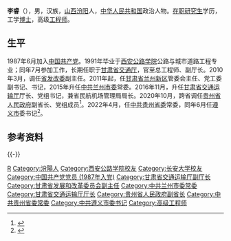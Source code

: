 {{Otheruses|other=名为李睿的其他人物|李睿}}

'''李睿'''（{{Bd|1967年|10月||catIdx=Li李}}），男，汉族，[[山西省|山西]][[汾阳市|汾阳]]人，[[中华人民共和国|中华人民共和国]]政治人物。[[在職研究生|在职研究生]]学历，工学[[博士|博士]]，高级[[工程师|工程师]]。

== 生平 ==
1987年6月加入[[中国共产党|中国共产党]]。1991年毕业于[[长安大学|西安公路学院]]公路与城市道路工程专业；同年7月参加工作，长期任职于[[甘肃省交通厅|甘肃省交通厅]]，官至总工程师、副厅长。2010年3月，调任[[甘肃省发展和改革委员会|省发改委]]副主任。2011年起，任[[甘肃省|甘肃省]][[兰州新区|兰州新区]]管委会主任、党工委副书记、书记，2015年升任[[中国共产党兰州市委员会|中共兰州市委]]常委。2016年11月，升任[[甘肃省交通运输厅|甘肃省交通运输厅]]厅长、党组书记，兼省民航机场管理局局长。2020年10月，跨省调任[[贵州省人民政府|贵州省人民政府]]副省长、党组成员<ref>{{Cite web|title=吴胜华、李睿任贵州省人民政府副省长|url=http://www.gz.xinhuanet.com/2020-10/23/c_1126648457.htm|accessdate=2020-10-23|date=2020-10-23|publisher=新华网|archive-date=2020-10-26|archive-url=https://web.archive.org/web/20201026153231/http://www.gz.xinhuanet.com/2020-10/23/c_1126648457.htm|dead-url=no}}</ref>。2022年4月，任[[中国共产党贵州省委员会|中共贵州省委]]常委，同年6月任[[遵义市|遵义市]]委书记<ref>{{Cite web|title=李睿任遵义市委书记 魏树旺另有任用|url=http://district.ce.cn/newarea/sddy/202206/03/t20220603_37719259.shtml|accessdate=2022-06-03|publisher=中国经济网|archive-date=2022-06-04|archive-url=https://web.archive.org/web/20220604141832/http://district.ce.cn/newarea/sddy/202206/03/t20220603_37719259.shtml}}</ref>。

== 参考资料 ==
{{Reflist}}

{{-}}
{{start box}}
{{s-ppo|cpc}}
{{s-before|[[魏树旺|魏树旺]]}}
{{s-title|[[中国共产党遵义市委员会|中国共产党遵义市委员会]]书记|2022年6月－}}
{{s-inc}}
{{s-gov|prc}}
{{s-before|[[康军|康军]]}}
{{s-title|[[甘肃省交通运输厅|甘肃省交通运输厅]]厅长|2016年11月－2020年10月}}
{{s-after|[[刘建勋_(1970年)|刘建勋]]}}
{{end box}}

{{贵州省领导人}}

{{Authority control}}
{{DEFAULTSORT:Li李}}
[[Category:李姓|R]]
[[Category:汾陽人|Category:汾陽人]]
[[Category:西安公路学院校友|Category:西安公路学院校友]]
[[Category:长安大学校友|Category:长安大学校友]]
[[Category:中国共产党党员_(1987年入党)|Category:中国共产党党员 (1987年入党)]]
[[Category:甘肃省交通运输厅副厅长|Category:甘肃省交通运输厅副厅长]]
[[Category:甘肃省发展和改革委员会副主任|Category:甘肃省发展和改革委员会副主任]]
[[Category:中共兰州市委常委|Category:中共兰州市委常委]]
[[Category:甘肃省交通运输厅厅长|Category:甘肃省交通运输厅厅长]]
[[Category:贵州省人民政府副省长|Category:贵州省人民政府副省长]]
[[Category:中共贵州省委常委|Category:中共贵州省委常委]]
[[Category:中共遵义市委书记|Category:中共遵义市委书记]]
[[Category:高级工程师|Category:高级工程师]]

{{China-poli-bio-stub}}